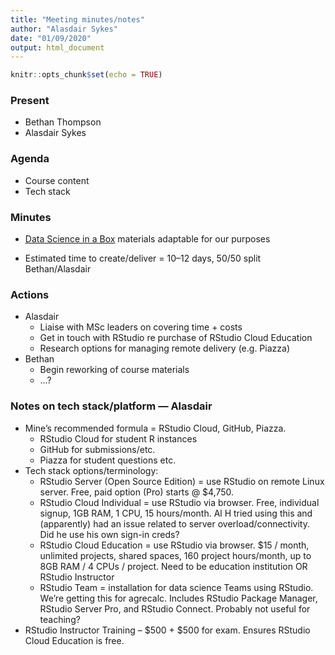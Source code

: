 ```yaml
---
title: "Meeting minutes/notes"
author: "Alasdair Sykes"
date: "01/09/2020"
output: html_document
---
```


```r
knitr::opts_chunk$set(echo = TRUE)
```

### Present

* Bethan Thompson
* Alasdair Sykes

### Agenda

* Course content
* Tech stack

### Minutes

* [Data Science in a Box](https://datasciencebox.org) materials adaptable for our purposes

* Estimated time to create/deliver = 10--12 days, 50/50 split Bethan/Alasdair

### Actions

* Alasdair
  + Liaise with MSc leaders on covering time + costs
  + Get in touch with RStudio re purchase of RStudio Cloud Education
  + Research options for managing remote delivery (e.g. Piazza)
  
* Bethan
  + Begin reworking of course materials
  + ...?

### Notes on tech stack/platform --- Alasdair

* Mine's recommended formula = RStudio Cloud, GitHub, Piazza.
  + RStudio Cloud for student R instances
  + GitHub for submissions/etc.
  + Piazza for student questions etc.
  
* Tech stack options/terminology:
  + RStudio Server (Open Source Edition) = use RStudio on remote Linux server. Free, paid option (Pro) starts @ $4,750.
  + RStudio Cloud Individual = use RStudio via browser. Free, individual signup, 1GB RAM, 1 CPU, 15 hours/month. Al H tried using this and (apparently) had an issue related to server overload/connectivity. Did he use his own sign-in creds?
  + RStudio Cloud Education = use RStudio via browser. $15 / month, unlimited projects, shared spaces, 160 project hours/month, up to 8GB RAM / 4 CPUs / project. Need to be education institution OR RStudio Instructor
  + RStudio Team = installation for data science Teams using RStudio. We're getting this for agrecalc. Includes RStudio Package Manager, RStudio Server Pro, and RStudio Connect. Probably not useful for teaching?
  
* RStudio Instructor Training -- $500 + $500 for exam. Ensures RStudio Cloud Education is free.
